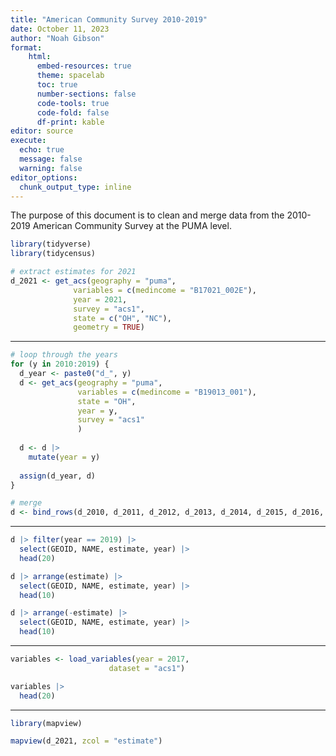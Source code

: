 ```yaml
---
title: "American Community Survey 2010-2019"
date: October 11, 2023
author: "Noah Gibson"
format: 
    html: 
      embed-resources: true
      theme: spacelab
      toc: true
      number-sections: false
      code-tools: true
      code-fold: false
      df-print: kable
editor: source
execute:
  echo: true
  message: false
  warning: false
editor_options: 
  chunk_output_type: inline
---
```


The purpose of this document is to clean and merge data from the 2010-2019 American Community Survey at the PUMA level.

```r
library(tidyverse)
library(tidycensus)
```

```r
# extract estimates for 2021
d_2021 <- get_acs(geography = "puma", 
              variables = c(medincome = "B17021_002E"), 
              year = 2021,
              survey = "acs1",
              state = c("OH", "NC"),
              geometry = TRUE)
```

***

```r
# loop through the years
for (y in 2010:2019) {
  d_year <- paste0("d_", y)
  d <- get_acs(geography = "puma", 
               variables = c(medincome = "B19013_001"), 
               state = "OH", 
               year = y,
               survey = "acs1"
               )
  
  d <- d |> 
    mutate(year = y)
  
  assign(d_year, d)
}

```

```r
# merge 
d <- bind_rows(d_2010, d_2011, d_2012, d_2013, d_2014, d_2015, d_2016, d_2017, d_2018, d_2019)

```

***

```r
d |> filter(year == 2019) |> 
  select(GEOID, NAME, estimate, year) |> 
  head(20)
```


```r
d |> arrange(estimate) |> 
  select(GEOID, NAME, estimate, year) |> 
  head(10)
```
```r
d |> arrange(-estimate) |> 
  select(GEOID, NAME, estimate, year) |>  
  head(10)
```

***

```r
variables <- load_variables(year = 2017,
                      dataset = "acs1")

variables |> 
  head(20)
```

***

```r
library(mapview)

mapview(d_2021, zcol = "estimate")
```


